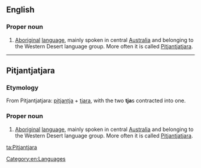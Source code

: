 ==English==

===Proper noun===
{{en-proper noun}}

# [[Aboriginal]] [[language]], mainly spoken in central [[Australia]] and belonging to the Western Desert language group. More often it is called [[Pitjantjatjara]].

[[Category:en:Languages]]

----

==Pitjantjatjara==

===Etymology===
From Pitjantjatjara: [[pitjantja]] + [[tjara]], with the two '''tja'''s contracted into one.

===Proper noun===
{{head|pjt|noun}}

# [[Aboriginal]] [[language]], mainly spoken in central [[Australia]] and belonging to the Western Desert language group. More often it is called [[Pitjantjatjara]].

[[ta:Pitjantjara]]